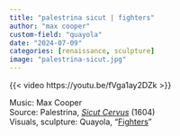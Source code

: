 ```yaml
---
title: "palestrina sicut | fighters"
author: "max cooper"
custom-field: "quayola"
date: "2024-07-09"
categories: [renaissance, sculpture]
image: "palestrina-sicut.jpg"
---
```


{{< video https://youtu.be/fVga1ay2DZk >}}

Music: Max Cooper  
Source: Palestrina, [*Sicut Cervus*](https://en.wikipedia.org/wiki/Sicut_cervus_(Palestrina)) (1604)  
Visuals, sculpture: Quayola, "[Fighters](https://quayola.com/works/fighters)"  